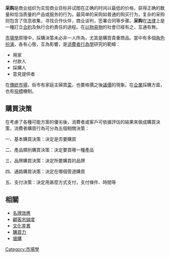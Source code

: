 {{Unreferenced|time=2017-08-28T19:39:15+00:00}}
'''采购'''是商业组织为实现商业目标并试图在正确的时间以最低的价格，获得正确的数量和恰当质量的产品或服务的行为。最简单的采购如普通的购买行为，复杂的采购则包含了信息收集，寻找合作伙伴，商业谈判，签署合同等步骤。'''采购'''在[[法律|法律]]上是一種訂立[[合約|合約]]及執行合約責任的過程。在[[以物易物|以物易物]]的社會已經有之，互通有無。

[[市場學|市場學]]原理中，採購決策未必非一人所為，尤其是購買貴重商品。當中有多個[[角色扮演|角色扮演]]，各有心態，互為影響，是[[消費者|消費者]][[行為學|行為學]]研究的範疇：
* 用家
* 付款人
* 採購人
* 意見提供者

在[[傳統市場|傳統市場]]，街市有家庭主婦買[[菜|菜]]，也要格價之後[[議價|議價]]的現象。在[[企業|企業]]採購方面，也有[[投標|投標]]機制。

== 購買決策 ==
在考慮了各種可能方案的優劣後，消費者或客戶可依據評估的結果來做成購買決策，消費者購買行為可分為五個相關決策：

一、基本購買決策：決定是否要購買

二、產品類別購買決策：決定要買哪一種產品

三、品牌購買決策：決定所要購買的品牌

四、通路購買決策：決定在哪個管道購買

五、支付決策：決定用甚麼方式支付，支付條件、時間等

== 相關 ==
* [[名牌效應|名牌效應]]
* [[顧客忠誠度|顧客忠誠度]]
* [[文化差異|文化差異]]
* [[購買力|購買力]]
* [[搶購|搶購]]
{{Marketing-stub}}
[[Category:市場學|Category:市場學]]